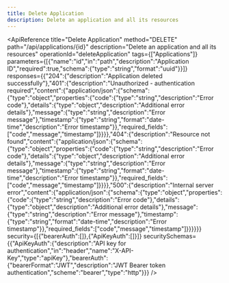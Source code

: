 ```yaml
---
title: Delete Application
description: Delete an application and all its resources
---
```



<ApiReference
  title="Delete Application"
  method="DELETE"
  path="/api/applications/{id}"
  description="Delete an application and all its resources"
  operationId="deleteApplication"
  tags={["Applications"]}
  parameters={[{"name":"id","in":"path","description":"Application ID","required":true,"schema":{"type":"string","format":"uuid"}}]}
  responses={{"204":{"description":"Application deleted successfully"},"401":{"description":"Unauthorized - authentication required","content":{"application/json":{"schema":{"type":"object","properties":{"code":{"type":"string","description":"Error code"},"details":{"type":"object","description":"Additional error details"},"message":{"type":"string","description":"Error message"},"timestamp":{"type":"string","format":"date-time","description":"Error timestamp"}},"required_fields":["code","message","timestamp"]}}}},"404":{"description":"Resource not found","content":{"application/json":{"schema":{"type":"object","properties":{"code":{"type":"string","description":"Error code"},"details":{"type":"object","description":"Additional error details"},"message":{"type":"string","description":"Error message"},"timestamp":{"type":"string","format":"date-time","description":"Error timestamp"}},"required_fields":["code","message","timestamp"]}}}},"500":{"description":"Internal server error","content":{"application/json":{"schema":{"type":"object","properties":{"code":{"type":"string","description":"Error code"},"details":{"type":"object","description":"Additional error details"},"message":{"type":"string","description":"Error message"},"timestamp":{"type":"string","format":"date-time","description":"Error timestamp"}},"required_fields":["code","message","timestamp"]}}}}}}
  security={[{"bearerAuth":[]},{"ApiKeyAuth":[]}]}
  securitySchemas={{"ApiKeyAuth":{"description":"API key for authentication","in":"header","name":"X-API-Key","type":"apiKey"},"bearerAuth":{"bearerFormat":"JWT","description":"JWT Bearer token authentication","scheme":"bearer","type":"http"}}}
/>

